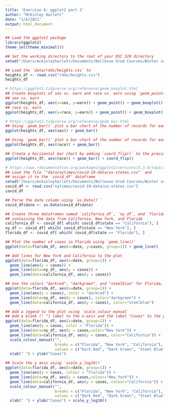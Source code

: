 ```yaml
---
title: 'Exercise 6: ggplot2 part 2'
author: "McKinley Harlett"
date: "1/6/2021"
output: html_document
---
```

```r
## Load the ggplot2 package
library(ggplot2)
theme_set(theme_minimal())
```

```r
## Set the working directory to the root of your DSC 520 directory
setwd("/Users/mckinleyharlett/Documents/Bellevue Grad Courses/Winter semester/Statistics in Data Science/GitHub Assignments/dsc520/dsc520/data")

## Load the `data/r4ds/heights.csv` to
heights_df <- read.csv("r4ds/heights.csv")
heights_df
```

```r
# https://ggplot2.tidyverse.org/reference/geom_boxplot.html
## Create boxplots of sex vs. earn and race vs. earn using `geom_point()` and `geom_boxplot()`
## sex vs. earn
ggplot(heights_df, aes(x=sex, y=earn)) + geom_point() + geom_boxplot()
## race vs. earn
ggplot(heights_df, aes(x=race, y=earn)) + geom_point() + geom_boxplot()
```

```r
# https://ggplot2.tidyverse.org/reference/geom_bar.html
## Using `geom_bar()` plot a bar chart of the number of records for each `sex`
ggplot(heights_df, aes(sex)) + geom_bar()
```

```r
## Using `geom_bar()` plot a bar chart of the number of records for each race
ggplot(heights_df, aes(race)) + geom_bar()
```

```r
## Create a horizontal bar chart by adding `coord_flip()` to the previous plot
ggplot(heights_df, aes(race)) + geom_bar() + coord_flip()
```

```r
# https://www.rdocumentation.org/packages/ggplot2/versions/3.3.0/topics/geom_path
## Load the file `"data/nytimes/covid-19-data/us-states.csv"` and
## assign it to the `covid_df` dataframe
setwd("/Users/mckinleyharlett/Documents/Bellevue Grad Courses/Winter semester/Statistics in Data Science/GitHub Assignments/dsc520/dsc520/data")
covid_df <- read.csv("nytimes/covid-19-data/us-states.csv")
covid_df
```

```r
## Parse the date column using `as.Date()``
covid_df$date <- as.Date(covid_df$date)
```

```r
## Create three dataframes named `california_df`, `ny_df`, and `florida_df`
## containing the data from California, New York, and Florida
california_df <- covid_df[ which( covid_df$state == "California"), ]
ny_df <- covid_df[ which( covid_df$state == "New York"), ]
florida_df <- covid_df[ which( covid_df$state == "Florida"), ]
```

```r
## Plot the number of cases in Florida using `geom_line()`
ggplot(data=florida_df, aes(x=date, y=cases, group=1)) + geom_line()
```

```r
## Add lines for New York and California to the plot
ggplot(data=florida_df, aes(x=date, group=1)) +
  geom_line(aes(y = cases)) +
  geom_line(data=ny_df, aes(y = cases)) +
  geom_line(data=california_df, aes(y = cases))
```

```r
## Use the colors "darkred", "darkgreen", and "steelblue" for Florida, New York, and California
ggplot(data=florida_df, aes(x=date, group=1)) +
  geom_line(aes(y = cases), color = "darkred") +
  geom_line(data=ny_df, aes(y = cases), color="darkgreen") +
  geom_line(data=california_df, aes(y = cases), color="steelblue")
```

```r
## Add a legend to the plot using `scale_colour_manual`
## Add a blank (" ") label to the x-axis and the label "Cases" to the y axis
ggplot(data=florida_df, aes(x=date, group=1)) +
  geom_line(aes(y = cases, color = "Florida")) +
  geom_line(data=ny_df, aes(y = cases,color="New York")) +
  geom_line(data=california_df, aes(y = cases, color="California")) +
  scale_colour_manual("",
                      breaks = c("Florida", "New York", "California"),
                      values = c("Dark Red", "Dark Green", "Steel Blue")) +
  xlab(" ") + ylab("Cases")
```

```r
## Scale the y axis using `scale_y_log10()`
ggplot(data=florida_df, aes(x=date, group=1)) +
  geom_line(aes(y = cases, colour = "Florida")) +
  geom_line(data=ny_df, aes(y = cases,colour="New York")) +
  geom_line(data=california_df, aes(y = cases, colour="California")) +
  scale_colour_manual("",
                      breaks = c("Florida", "New York", "California"),
                      values = c("Dark Red", "Dark Green", "Steel Blue")) +
  xlab(" ") + ylab("Cases") + scale_y_log10()
```
